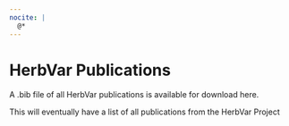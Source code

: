 ```yaml
---
nocite: |
  @*
---
```


# HerbVar Publications {.unnumbered}

A .bib file of all HerbVar publications is available for download here.

This will eventually have a list of all publications from the HerbVar Project

::: {#refs}
:::
